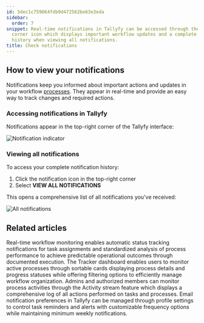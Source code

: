 ```yaml
---
id: 5dec1c759064fdb9d472562be63e3eda
sidebar:
  order: 7
snippet: Real-time notifications in Tallyfy can be accessed through the top-right
  corner icon which displays important workflow updates and a complete notification
  history when viewing all notifications.
title: Check notifications
---
```


## How to view your notifications

Notifications keep you informed about important actions and updates in your workflow [processes](/products/pro/tracking-and-tasks/processes/). They appear in real-time and provide an easy way to track changes and required actions.

### Accessing notifications in Tallyfy

Notifications appear in the top-right corner of the Tallyfy interface:

![Notification indicator](https://screenshots.tallyfy.com/tallyfy%2Fpro%2Fdesktop-light-show-notifications.png)

### Viewing all notifications

To access your complete notification history:

1. Click the notification icon in the top-right corner
2. Select **VIEW ALL NOTIFICATIONS**

This opens a comprehensive list of all notifications you've received:

![All notifications](https://screenshots.tallyfy.com/tallyfy%2Fpro%2Fdesktop-light-show-all-notifications.png)


## Related articles
<CardGrid>
<LinkTitleCard header="<b>Features > Real time status</b>" href="/products/pro/tutorials/features/real-time-status/" > Real-time workflow monitoring enables automatic status tracking notifications for task assignments and standardized analysis of process performance to achieve predictable operational outcomes through documented execution. </LinkTitleCard>
<LinkTitleCard header="<b>Tracker View > Manage and track my processes</b>" href="/products/pro/tracking-and-tasks/tracker-view/how-can-i-manage-and-track-my-processes-on-tallyfy/" > The Tracker dashboard enables users to monitor active processes through sortable cards displaying process details and progress statuses while offering filtering options to efficiently manage workflow organization. </LinkTitleCard>
<LinkTitleCard header="<b>Tracker View > Check process activity</b>" href="/products/pro/tracking-and-tasks/tracker-view/how-can-i-track-process-activities-on-tallyfy/" > Admins and authorized members can monitor process activities through the Activity stream feature which displays a comprehensive log of all actions performed on tasks and processes. </LinkTitleCard>
<LinkTitleCard header="<b>Personal Settings > Manage email notifications</b>" href="/products/pro/settings/personal-settings/how-can-i-manage-email-notifications-in-tallyfy/" > Email notification preferences in Tallyfy can be managed through profile settings to control task reminders and alerts with customizable frequency options while maintaining minimum weekly notifications. </LinkTitleCard>
</CardGrid>